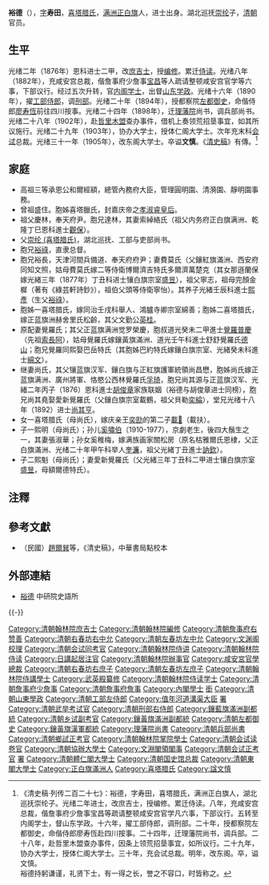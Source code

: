 {{Manchu name|[[喜塔腊氏|喜塔腊]]}}
{{明清人物信息框
| 姓名 = 裕德
| 原名 =
| 圖片名稱=  裕德.jpg
| 圖片大小 = 180px
| 圖片說明 = 
| 最高職務 = 東閣大學士
| 國家 = 大清
| 爵位 =
| 籍貫 = 
| 族裔 = 满洲
| 旗籍 = [[满洲正白旗|满洲正白旗]]
| 字號 = 字寿田
| 諡號 = 文慎
| 出生日期 = 生年不详
| 出生地點 = 地点不详
| 逝世日期 = [[光绪|光绪]]三十一年（1905年）
| 逝世地點 = [[北京|京师]]
| 墓葬 =
| 配偶 =
| 親屬 =（父）[[崇纶_(喜塔腊氏)|崇纶]]
| 出身 = 
* 光绪二年（1876年）丙子恩科进士出身
| 經歷 = 
| 著作 =
}}

'''裕德'''（{{bd|19世纪|？|1905年|catIdx=Yu}}），[[表字|字]]'''寿田'''，[[喜塔腊氏|喜塔腊氏]]，[[满洲正白旗|满洲正白旗]]人，进士出身。湖北巡抚[[崇纶_(喜塔腊氏)|崇纶]]子，[[清朝|清朝]]官员。

==生平==
光绪二年（1876年）恩科进士二甲，改[[庶吉士|庶吉士]]，授[[编修|编修]]。累迁[[侍读|侍读]]。光绪八年（1882年），充咸安宫总裁，偕詹事府少詹事[[宝昌|宝昌]]等人疏请整顿咸安宫官学等六事，下部议行。经过五次升转，官[[内阁学士|内阁学士]]，出督[[山东|山东]][[学政|学政]]。光绪十六年（1890年），擢[[工部侍郎|工部侍郎]]，调[[刑部|刑部]]。光绪二十年（1894年），授都察院[[左都御史|左都御史]]，命偕侍郎[[廖寿恆|廖寿恆]]前往四川按事。光绪二十四年（1898年），迁[[理藩院|理藩院]]尚书，调兵部尚书。光绪二十八年（1902年），赴[[哲里木盟|哲里木盟]]查办事件，借机上奏领荒招垦事宜，如其所议施行。光绪二十九年（1903年），协办大学士，授体仁阁大学士。次年充末科[[会试|会试]]总裁。光绪三十一年（1905年），改东阁大学士。卒谥'''文慎'''。《[[清史稿|清史稿]]》有傳。<ref>《清史稿·列传二百二十七》：裕德，字寿田，喜塔腊氏，满洲正白旗人，湖北巡抚崇纶子。光绪二年进士，改庶吉士，授编修。累迁侍读。八年，充咸安宫总裁，偕詹事府少詹事宝昌等疏请整顿咸安宫官学凡六事，下部议行。五转至内阁学士，督山东学政。十六年，擢工部侍郎，调刑部。二十年，授都察院左都御史，命偕侍郎廖寿恆赴四川按事。二十四年，迁理藩院尚书，调兵部。二十八年，赴哲里木盟查办事件，因条上领荒招垦事宜，如所议行。二十九年，协办大学士，授体仁阁大学士。三十年，充会试总裁。明年，改东阁。卒，谥文慎。<br>裕德持躬谦谨，礼贤下士，有一得之长，誉之不容口，时皆称之。</ref>

==家庭==
*高祖三等承恩公和爾經額，總管內務府大臣，管理圓明園、清漪園、靜明園事務。
*曾祖盛住。胞姊喜塔臘氏，封嘉庆帝之[[孝淑睿皇后|孝淑睿皇后]]。
*祖父慶林，奉天府尹。胞兄達林，其妻索綽絡氏（祖父内务府正白旗满洲、乾隆丁巳恩科進士[[觀保|觀保]]）。
*父[[崇纶_(喜塔腊氏)|崇纶 (喜塔腊氏)]]，湖北巡抚、工部与吏部尚书。
*胞兄[[裕祿|裕祿]]，直隶总督。
*胞兄裕長，天津河間兵備道、奉天府府尹；妻費莫氏（父鑲紅旗滿洲、西安府同知文照，姑母費莫氏嫁二等侍衛博爾濟吉特氏多爾濟萬楚克（其女那遜蘭保嫁光緒三年（1877年）丁丑科进士镶白旗宗室[[盛昱|盛昱]]），祖父寧志，祖母完顏金樨（著有《綠芸軒詩鈔》），祖伯父頭等侍衛寧怡）。其养子光緒壬辰科進士[[熙彥|熙彥]]（生父[[裕祿|裕祿]]）。
*胞姊一喜塔腊氏，嫁同治壬戌科舉人、鴻臚寺卿宗室綿善；胞姊二喜塔腊氏，嫁正蓝旗洲赫舍里氏松齡，其父文勤公[[英桂|英桂]]。 
*原配妻覺羅氏；其父正蓝旗满洲觉罗榮慶，胞叔道光癸未二甲進士[[覺羅普慶|覺羅普慶]]（先祖[[索長阿|索長阿]]），姑母覺羅氏嫁鑲黃旗滿洲、道光壬午科進士舒舒覺羅氏[[德山|德山]]；胞兄覺羅同熙娶巴岳特氏（其胞姊巴約特氏嫁鑲白旗宗室、光緒癸未科進士[[綿文|綿文]]）。
*继妻尚氏，其父镶蓝旗汉军、鑲白旗与正紅旗護軍統領尚昌懋，胞姊尚氏嫁正蓝旗满洲、廣州將軍、恪愍公西林覺羅氏[[孚琦|孚琦]]，胞兄尚其源与正蓝旗汉军、光緒二年丙子（1876）恩科進士[[胡俊章|胡俊章]]家族联姻（裕德与胡俊章进士同榜），胞兄尚其堯娶愛新覺羅氏（父鑲白旗宗室載鶴，祖父貝勒[[奕綸|奕綸]]），堂兄光绪十八年（1892）进士[[尚其亨|尚其亨]]。
*女一喜塔腊氏（母尚氏），嫁庆亲王[[奕劻|奕劻]]的第二子[[載𢱿|載𢱿]]（載扶）。
*子一熙明（母尚氏）；孙儿[[奚嘯伯|奚嘯伯]]（1910-1977），京劇老生，後四大鬚生之一，其妻張淑華；孙女奚稚梅，嫁满族画家關松房（原名枯雅爾氏恩棣，父正白旗滿洲、光绪二十年甲午科举人[[奎濂|奎濂]]，祖父光緒丁丑進士[[訥欽|訥欽]]）。
*子二熙魁（母尚氏）；妻愛新覺羅氏（父光緒三年丁丑科二甲进士镶白旗宗室[[盛昱|盛昱]]，母額爾德特氏）。

==注釋==
{{reflist}}

==參考文獻==
*（民國）[[趙爾巽|趙爾巽]]等，《清史稿》，中華書局點校本

==外部連結==
*[http://archive.ihp.sinica.edu.tw/ttscgi/ttsquery?0:18940523:mctauac:TM%3D%B8%CE%BCw 裕德] {{Wayback|url=http://archive.ihp.sinica.edu.tw/ttscgi/ttsquery?0:18940523:mctauac:TM%3D%B8%CE%BCw |date=20200415221737 }} 中研院史語所

{{-}}
{{start box}}
{{s-off}}
{{succession box|[[宗室敬信|宗室敬信]]|[[長庚_(清朝尚書)|長庚]]|[[清朝兵部尚書列表|清朝兵部滿尚書]]|<small>光緒二十六年八月甲申 - 光緒三十年四月癸亥</small><br /><small>1900年9月18日 - 1904年5月29日</small>}}
{{end box}}
{{光緒二年丙子恩科殿試金榜}}
{{清朝入祀賢良祠}}

{{DEFAULTSORT:Yu裕}}
[[Category:清朝翰林院庶吉士|Category:清朝翰林院庶吉士]]
[[Category:清朝翰林院編修|Category:清朝翰林院編修]]
[[Category:清朝詹事府右赞善|Category:清朝詹事府右赞善]]
[[Category:清朝右春坊右中允|Category:清朝右春坊右中允]]
[[Category:清朝左春坊左中允|Category:清朝左春坊左中允]]
[[Category:文渊阁校理|Category:文渊阁校理]]
[[Category:清朝会试同考官|Category:清朝会试同考官]]
[[Category:清朝翰林院侍讲|Category:清朝翰林院侍讲]]
[[Category:清朝翰林院侍读|Category:清朝翰林院侍读]]
[[Category:日講起居注官|Category:日講起居注官]]
[[Category:清朝翰林院辦事官|Category:清朝翰林院辦事官]]
[[Category:咸安宮官學總裁|Category:咸安宮官學總裁]]
[[Category:清朝右春坊右庶子|Category:清朝右春坊右庶子]]
[[Category:清朝左春坊左庶子|Category:清朝左春坊左庶子]]
[[Category:清朝翰林院侍講學士|Category:清朝翰林院侍講學士]]
[[Category:武英殿纂修|Category:武英殿纂修]]
[[Category:清朝翰林院侍读学士|Category:清朝翰林院侍读学士]]
[[Category:清朝詹事府少詹事|Category:清朝詹事府少詹事]]
[[Category:清朝詹事府詹事|Category:清朝詹事府詹事]]
[[Category:內閣學士|Category:內閣學士]]
[[Category:清朝禮部侍郎|銜]]
[[Category:清朝山東學政|Category:清朝山東學政]]
[[Category:清朝工部左侍郎|Category:清朝工部左侍郎]]
[[Category:值年河道溝渠大臣|Category:值年河道溝渠大臣]]
[[Category:清朝刑部右侍郎|署]]
[[Category:清朝武举考试官|Category:清朝武举考试官]]
[[Category:清朝刑部右侍郎|Category:清朝刑部右侍郎]]
[[Category:鑲藍旗滿洲副都統|Category:鑲藍旗滿洲副都統]]
[[Category:清朝乡试副考官|Category:清朝乡试副考官]]
[[Category:鑲黃旗滿洲副都統|Category:鑲黃旗滿洲副都統]]
[[Category:清朝左都御史|Category:清朝左都御史]]
[[Category:鑲黃旗漢軍都統|Category:鑲黃旗漢軍都統]]
[[Category:理藩院尚書|Category:理藩院尚書]]
[[Category:清朝兵部尚書|Category:清朝兵部尚書]]
[[Category:清朝鄉試正考官|Category:清朝鄉試正考官]]
[[Category:清朝翰林院掌院學士|Category:清朝翰林院掌院學士]]
[[Category:清朝会试读卷官|Category:清朝会试读卷官]]
[[Category:清朝協辦大學士|Category:清朝協辦大學士]]
[[Category:文淵閣領閣事|Category:文淵閣領閣事]]
[[Category:清朝会试正考官|Category:清朝会试正考官]]
[[Category:清朝礼部尚书|署]]
[[Category:清朝體仁閣大學士|Category:清朝體仁閣大學士]]
[[Category:清朝国史馆总裁|Category:清朝国史馆总裁]]
[[Category:清朝東閣大學士|Category:清朝東閣大學士]]
[[Category:正白旗滿洲人|Category:正白旗滿洲人]]
[[Category:喜塔腊氏|Category:喜塔腊氏]]
[[Category:諡文慎|Category:諡文慎]]